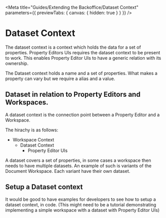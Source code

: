
<Meta
	title="Guides/Extending the Backoffice/Dataset Context"
	parameters={{ previewTabs: { canvas: { hidden: true } } }}
/>

# Dataset Context

The dataset context is a context which holds the data for a set of properties.
Property Editors UIs requires the dataset context to be present to work. This enables Property Editor UIs to have a generic relation with its ownership.

The Dataset context holds a name and a set of properties. What makes a property can vary but we require a alias and a value.

## Dataset in relation to Property Editors and Workspaces.

A dataset context is the connection point between a Property Editor and a Workspace.

The hirachy is as follows:
- Workspace Context
	- Dataset Context
		- Property Editor UIs

A dataset covers a set of properties, in some cases a workspace then needs to have multiple datasets. An example of such is variants of the Document Workspace. Each variant have their own dataset.

## Setup a Dataset context

It would be good to have examples for developers to see how to setup a dataset context, in code. (This might need to be a tutorial demonstrating implementing a simple workspace with a dataset with Property Editor UIs)
